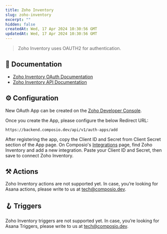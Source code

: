 ```yaml
---
title: Zoho Inventory
slug: zoho-inventory
excerpt: ""
hidden: false
createdAt: Wed, 17 Apr 2024 10:30:56 GMT
updatedAt: Wed, 17 Apr 2024 10:30:56 GMT
--- 
```

> Zoho Inventory uses OAUTH2 for authentication.
## 📔 Documentation

- [Zoho Inventory OAuth Documentation](https://www.zoho.com/inventory/api/v1/#oauth)
- [Zoho Inventory API Documentation](https://www.zoho.com/inventory/api/v1/)

## ⚙️ Configuration

<Tip>New OAuth App can be created on the [Zoho Developer Console](https://api-console.zoho.in/).</Tip>

Once you create the App, please configure the below Redirect URL:


```
https://backend.composio.dev/api/v1/auth-apps/add
```

After registering the app, copy the Client ID and Secret from Client Secret section of the App page. On Composio's [Integrations](https://app.composio.dev/apps) page, find Zoho Inventory and add a new integration. Paste your Client ID and Secret, then save to connect Zoho Inventory.


## ⚒️ Actions

Zoho Inventory actions are not supported yet. In case, you’re looking for Asana actions, please write to us at tech@composio.dev.

## 🪝 Triggers

Zoho Inventory triggers are not supported yet. In case, you’re looking for Asana Triggers, please write to us at tech@composio.dev.
